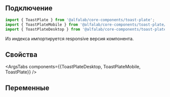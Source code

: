 
## Подключение

```jsx
import { ToastPlate } from '@alfalab/core-components/toast-plate';
import { ToastPlateMobile } from '@alfalab/core-components/toast-plate/mobile';
import { ToastPlateDesktop } from '@alfalab/core-components/toast-plate/desktop';
```
Из индекса импортируется responsive версия компонента. 

## Свойства

<ArgsTabs components={{ToastPlateDesktop, ToastPlateMobile, ToastPlate}} />

## Переменные

<CssVars css={styles} />
